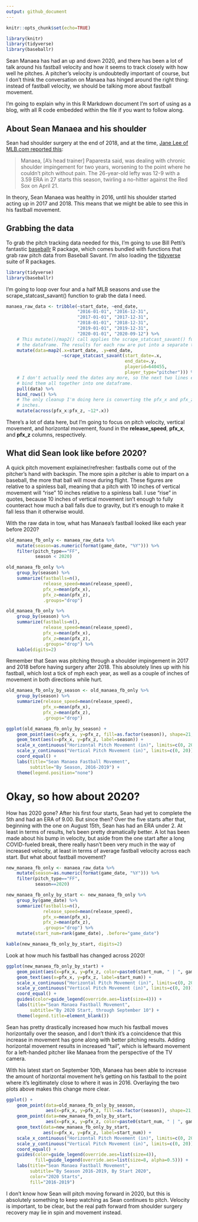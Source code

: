 ```yaml
---
output: github_document
---
```


```r
knitr::opts_chunk$set(echo=TRUE)

library(knitr)
library(tidyverse)
library(baseballr)
```

Sean Manaea has had an up and down 2020, and there has been a lot of talk around his fastball velocity and how it seems to track closely with how well he pitches. A pitcher's velocity is undoubtedly important of course, but I don't think the conversation on Manaea has hinged around the right thing: instead of fastball velocity, we should be talking more about fastball movement.

I'm going to explain why in this R Markdown document I'm sort of using as a blog, with all R code embedded within the file if you want to follow along.

## About Sean Manaea and his shoulder

Sean had shoulder surgery at the end of 2018, and at the time, [Jane Lee of MLB.com reported this](https://www.mlb.com/news/a-s-sean-manaea-has-shoulder-surgery-c295372404):

> Manaea, [A's head trainer] Paparesta said, was dealing with chronic shoulder impingement for two years, worsening to the point where he couldn't pitch without pain. The 26-year-old lefty was 12-9 with a 3.59 ERA in 27 starts this season, twirling a no-hitter against the Red Sox on April 21.

In theory, Sean Manaea was healthy in 2016, until his shoulder started acting up in 2017 and 2018. This means that we might be able to see this in his fastball movement.

## Grabbing the data

To grab the pitch tracking data needed for this, I'm going to use Bill Petti's fantastic [baseballr](https://github.com/BillPetti/baseballr) R package, which comes bundled with functions that grab raw pitch data from Baseball Savant. I'm also loading the [tidyverse](https://www.tidyverse.org/) suite of R packages.

```r
library(tidyverse)
library(baseballr)
```

I'm going to loop over four and a half MLB seasons and use the scrape_statcast_savant() function to grab the data I need.

```r
manaea_raw_data <- tribble(~start_date, ~end_date,
                           "2016-01-01", "2016-12-31",
                           "2017-01-01", "2017-12-31",
                           "2018-01-01", "2018-12-31",
                           "2019-01-01", "2019-12-31",
                           "2020-01-01", "2020-09-12") %>%
    # This mutate()/map2() call applies the scrape_statcast_savant() function to every start and end date in
    # the dataframe. The results for each row are put into a separate third column called "data".
    mutate(data=map2(.x=start_date, .y=end_date,
                     ~scrape_statcast_savant(start_date=.x,
                                             end_date=.y,
                                             playerid=640455,
                                             player_type="pitcher"))) %>%
    # I don't actually need the dates any more, so the next two lines extract the Baseball Savant data and
    # bind them all together into one dataframe.
    pull(data) %>%
    bind_rows() %>%
    # The only cleanup I'm doing here is converting the pfx_x and pfx_z pitch movement columns from feet to
    # inches.
    mutate(across(pfx_x:pfx_z, ~12*.x))
```

There's a lot of data here, but I'm going to focus on pitch velocity, vertical movement, and horizontal movement, found in the **release_speed**, **pfx_x**, and **pfx_z** columns, respectively.

## What did Sean look like before 2020?

A quick pitch movement explainer/refresher: fastballs come out of the pitcher's hand with backspin. The more spin a pitcher is able to impart on a baseball, the more that ball will move during flight. These figures are relative to a spinless ball, meaning that a pitch with 10 inches of vertical movement will "rise" 10 inches relative to a spinless ball. I use "rise" in quotes, because 10 inches of vertical movement isn't enough to fully counteract how much a ball falls due to gravity, but it's enough to make it fall less than it otherwise would.

With the raw data in tow, what has Manaea's fastball looked like each year before 2020? 

```r
old_manaea_fb_only <- manaea_raw_data %>%
    mutate(season=as.numeric(format(game_date, "%Y"))) %>%
    filter(pitch_type=="FF",
           season < 2020)

old_manaea_fb_only %>%
    group_by(season) %>%
    summarize(fastballs=n(),
              release_speed=mean(release_speed),
              pfx_x=mean(pfx_x),
              pfx_z=mean(pfx_z),
              .groups="drop")
```

```r
old_manaea_fb_only %>%
    group_by(season) %>%
    summarize(fastballs=n(),
              release_speed=mean(release_speed),
              pfx_x=mean(pfx_x),
              pfx_z=mean(pfx_z),
              .groups="drop") %>%
    kable(digits=2)
```

Remember that Sean was pitching through a shoulder impingement in 2017 and 2018 before having surgery after 2018. This absolutely lines up with his fastball, which lost a tick of mph each year, as well as a couple of inches of movement in both directions while hurt.

```r
old_manaea_fb_only_by_season <- old_manaea_fb_only %>%
    group_by(season) %>%
    summarize(release_speed=mean(release_speed),
              pfx_x=mean(pfx_x),
              pfx_z=mean(pfx_z),
              .groups="drop")

ggplot(old_manaea_fb_only_by_season) +
    geom_point(aes(x=pfx_x, y=pfx_z, fill=as.factor(season)), shape=21, alpha=0.5, size=20, color="transparent") +
    geom_text(aes(x=pfx_x, y=pfx_z, label=season)) +
    scale_x_continuous("Horizontal Pitch Movement (in)", limits=c(0, 20)) +
    scale_y_continuous("Vertical Pitch Movement (in)", limits=c(0, 20)) +
    coord_equal() +
    labs(title="Sean Manaea Fastball Movement",
         subtitle="By Season, 2016-2019") +
    theme(legend.position="none")
```

# Okay, so how about 2020?

How has 2020 gone? After his first four starts, Sean had yet to complete the 5th and had an ERA of 9.00. But since then? Over the five starts after that, beginning with the one on August 15th, Sean has had an ERA under 2. At least in terms of results, he's been pretty dramatically better. A lot has been made about his bump in velocity, but aside from the one start after a long COVID-fueled break, there really hasn't been very much in the way of increased velocity, at least in terms of average fastball velocity across each start. But what about fastball movement?

```r
new_manaea_fb_only <- manaea_raw_data %>%
    mutate(season=as.numeric(format(game_date, "%Y"))) %>%
    filter(pitch_type=="FF",
           season==2020)

new_manaea_fb_only_by_start <- new_manaea_fb_only %>%
    group_by(game_date) %>%
    summarize(fastballs=n(),
              release_speed=mean(release_speed),
              pfx_x=mean(pfx_x),
              pfx_z=mean(pfx_z),
              .groups="drop") %>%
    mutate(start_num=rank(game_date), .before="game_date")
```

```r
kable(new_manaea_fb_only_by_start, digits=2)
```

Look at how much his fastball has changed across 2020!

```r
ggplot(new_manaea_fb_only_by_start) +
    geom_point(aes(x=pfx_x, y=pfx_z, color=paste0(start_num, " | ", game_date)), shape=1, size=6, stroke=2) +
    geom_text(aes(x=pfx_x, y=pfx_z, label=start_num)) +
    scale_x_continuous("Horizontal Pitch Movement (in)", limits=c(0, 20)) +
    scale_y_continuous("Vertical Pitch Movement (in)", limits=c(0, 20)) +
    coord_equal() +
    guides(color=guide_legend(override.aes=list(size=4))) +
    labs(title="Sean Manaea Fastball Movement",
         subtitle="By 2020 Start, through September 10") +
    theme(legend.title=element_blank())
```

Sean has pretty drastically increased how much his fastball moves horizontally over the season, and I don't think it's a coincidence that this increase in movement has gone along with better pitching results. Adding horizontal movement results in increased "tail", which is leftward movement for a left-handed pitcher like Manaea from the perspective of the TV camera.

With his latest start on September 10th, Manaea has been able to increase the amount of horizontal movement he's getting on his fastball to the point where it's legitimately close to where it was in 2016. Overlaying the two plots above makes this change more clear.

```r
ggplot() +
    geom_point(data=old_manaea_fb_only_by_season,
               aes(x=pfx_x, y=pfx_z, fill=as.factor(season)), shape=21, alpha=0.3, size=20, color="transparent") +
    geom_point(data=new_manaea_fb_only_by_start,
               aes(x=pfx_x, y=pfx_z, color=paste0(start_num, " | ", game_date)), shape=1, size=6, stroke=2) +
    geom_text(data=new_manaea_fb_only_by_start,
              aes(x=pfx_x, y=pfx_z, label=start_num)) +
    scale_x_continuous("Horizontal Pitch Movement (in)", limits=c(0, 20)) +
    scale_y_continuous("Vertical Pitch Movement (in)", limits=c(0, 20)) +
    coord_equal() +
    guides(color=guide_legend(override.aes=list(size=4)),
           fill=guide_legend(override.aes=list(size=8, alpha=0.5))) +
    labs(title="Sean Manaea Fastball Movement",
         subtitle="By Season 2016-2019, By Start 2020",
         color="2020 Starts",
         fill="2016-2019")
```

I don't know how Sean will pitch moving forward in 2020, but this is absolutely something to keep watching as Sean continues to pitch. Velocity is important, to be clear, but the real path forward from shoulder surgery recovery may lie in spin and movement instead.
